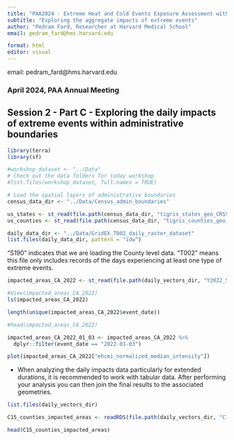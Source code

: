 ```yaml
---
title: "PAA2024 - Extreme Heat and Cold Events Exposure Assessment with GridEX"
subtitle: "Exploring the aggregate impacts of extreme events"
author: "Pedram Fard, Researcher at Harvard Medical School"
email: pedram_fard@hms.harvard.edu

format: html
editor: visual
---
```

email: pedram_fard\@hms.harvard.edu

### April 2024, PAA Annual Meeting

## Session 2 - Part C - Exploring the daily impacts of extreme events within administrative boundaries

```r
library(terra)
library(sf)

#workshop_dataset <- "../Data"
# Check out the data folders for today workshop
#list.files(workshop_dataset, full.names = TRUE)

# Load the spatial layers of administrative boundaries 
census_data_dir <- "../Data/Census_admin_boundaries"

us_states <- st_read(file.path(census_data_dir, "tigris_states_geo_CRS5070.gpkg"))
us_counties <- st_read(file.path(census_data_dir, "tigris_counties_geo_CRS5070.gpkg"))

daily_data_dir <- "../Data/GridEX_T002_daily_raster_dataset"
list.files(daily_data_dir, pattern = "idw")
```

"S190" indicates that we are loading the County level data.
"T002" means this file only includes records of the days experiencing at least one type of extreme events.

```r
impacted_areas_CA_2022 <- st_read(file.path(daily_vectors_dir, "Y2022_S190_T002_impacted_area_variables_intensity_Counties_wideformat_CRS4269_CA.gpkg"))

#View(impacted_areas_CA_2022)
ls(impacted_areas_CA_2022)

length(unique(impacted_areas_CA_2022$event_date))
```


```r
#head(impacted_areas_CA_2022)

impacted_areas_CA_2022_01_03 <- impacted_areas_CA_2022 %>% 
  dplyr::filter(event_date == "2022-01-03")

plot(impacted_areas_CA_2022["ehcmi_normalized_median_intensity"])
```

-   When analyzing the daily impacts data particularly for extended durations, it is recommended to work with tabular data. After performing your analysis you can then join the final results to the associated geometries.

```r
list.files(daily_vectors_dir)

C15_counties_impacted_areas <- readRDS(file.path(daily_vectors_dir, "C15_S190_T002_impacted_vars_intensity_Counties_TB.rds"))

head(C15_counties_impacted_areas)

```

